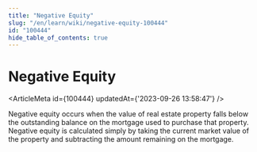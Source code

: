 ```yaml
---
title: "Negative Equity"
slug: "/en/learn/wiki/negative-equity-100444"
id: "100444"
hide_table_of_contents: true
---
```



# Negative Equity

<ArticleMeta id={100444} updatedAt={'2023-09-26 13:58:47'} />
<div className='border-solid border-b border-t-0 my-4 border-[var(--ifm-color-gray-300)]' />

Negative equity occurs when the value of real estate property falls below the outstanding balance on the mortgage used to purchase that property. Negative equity is calculated simply by taking the current market value of the property and subtracting the amount remaining on the mortgage.
